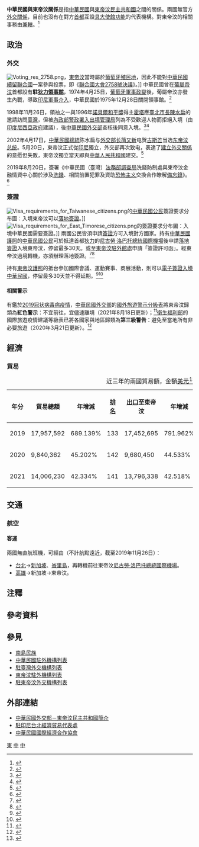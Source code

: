 {{noteTA
|G1=Medicine
|1 = zh-hans:台; zh-hant:臺;
|2 = zh-hans:帝力; zh-hant:帝力; zh-tw:狄力;
|3 = zh-hant:峇里島; zh-cn:巴厘岛; zh-sg:峇厘岛;
|4=zh-hans:雅加达; zh-hant:耶加達; zh-tw:雅加達;
}}

{{not|中國－東帝汶關係}}
{{Dablink|關於中華民國與「東」字國家的外交關係，詳見'''[[中東關係|中東關係 (消歧義)]]'''。}}

{{Infobox Bilateral relations|中華民國與東帝汶|ROC|TLS|filetype=png}}

'''中華民國與東帝汶關係'''是指[[中華民國|中華民國]]與[[東帝汶民主共和國|東帝汶民主共和國]]之間的關係。兩國無官方[[外交#外交上的承認|外交關係]]，目前也沒有在對方[[首都|首都]]互設[[實質大使館|具大使館功能]]的代表機構。對東帝汶的相關事務由'''{{link-en|駐印尼台北經濟貿易代表處|Taipei Economic and Trade Office, Jakarta, Indonesia}}'''[[兼轄|兼轄]]。<ref>{{Cite web |url = https://www.boca.gov.tw/sp-foof-countrycp-03-120-cc80a-03-1.html |title = 駐館位置及聯絡方式 |publisher = [[中華民國外交部|中華民國外交部]] [[外交部領事事務局|領事事務局]] |access-date = 2017-12-16 |archive-date = 2020-11-06 |archive-url = https://web.archive.org/web/20201106020252/https://www.boca.gov.tw/sp-foof-countrycp-03-120-cc80a-03-1.html }}</ref>

==政治==
===外交===
[[File:Voting_res_2758.png|thumb]]，[[東帝汶|東帝汶]]當時屬於[[葡屬帝汶|葡萄牙殖民地]]，因此不能對[[中國與聯合國#代表權問題|中華民國續留聯合國]]一案參與投票，即《[[聯合國大會2758號決議|聯合國大會2758號決議]]》。]]
{{see also|中華民國外交|東帝汶外交}}
中華民國曾在[[葡屬帝汶|葡屬帝汶]]首都設有'''駐[[狄力|狄力]][[領事館|領事館]]'''，1974年4月25日，[[康乃馨革命|葡萄牙軍事政變]]後，葡屬帝汶亦發生內戰，導致[[东帝汶印度尼西亚占领时期|印尼軍事介入]]，中華民國於1975年12月28日關閉領事館。<ref>{{Cite web |url = http://multilingual.mofa.gov.tw/web/web_UTF-8/almanac/almanac1998/section_3/page3-1-4.htm |title = 《中華民國87年外交年鑑》〈第三章 中外關係〉 |publisher = 中華民國外交部 |accessdate = 2018-09-18 |archive-date = 2019-12-08 |archive-url = https://web.archive.org/web/20191208191746/http://multilingual.mofa.gov.tw/web/web_UTF-8/almanac/almanac1998/section_3/page3-1-4.htm |dead-url = no }}</ref>

1998年11月26日，{{link-en|1999年東帝汶獨立公民投票|East Timorese independence referendum, 1999|東帝汶獨立運動}}領袖之一與1996年[[諾貝爾和平獎|諾貝爾和平獎]]得主[[若澤·拉莫斯·奧爾塔|霍塔]]應[[臺北市長|臺北市長]][[陳水扁|陳水扁]]的邀請訪問[[臺灣|臺灣]]，但被[[內政部移民署|內政部警政署入出境管理局]]列為不受歡迎人物而拒絕入境（由[[印度尼西亞政府|印度尼西亞政府]]建議），後[[中華民國外交部|中華民國外交部]]查核後同意入境。<ref>{{Cite web |url = http://news.cts.com.tw/cts/general/199811/199811260021967.html |author = [[華視新聞|華視新聞]] |date = 1998年11月26日 |title = 霍塔入境被拒民進黨痛批 |publisher = [[中華電視公司|中華電視公司]] |access-date = 2015年10月15日 |archive-date = 2019年6月3日 |archive-url = https://web.archive.org/web/20190603142413/http://news.cts.com.tw/cts/general/199811/199811260021967.html }}</ref><ref>{{Cite web |url = http://forums.chinatimes.com/report/mayor/98112604.htm |author = 劉永祥 |date = 1998年11月26日 |title = 霍塔：無意介入台灣選舉 |publisher = [[中時電子報|中時電子報]] |access-date = 2015年10月15日 |archive-date = 2018年9月18日 |archive-url = https://web.archive.org/web/20180918160756/http://forums.chinatimes.com/report/mayor/98112604.htm }}</ref>

2002年4月17日，[[中華民國總統|中華民國總統]]陈水扁与[[中華民國外交部#歷任首長|外交部长]][[简又新|简又新]]电贺[[沙納納·古斯芒|古斯芒]]当选[[东帝汶总统|东帝汶总统]]。5月20日，東帝汶正式從[[印尼|印尼]]獨立，外交部再次致电{{link-en|东帝汶政府|Politics of East Timor}}，表達了[[外交#外交上的承認|建立外交關係]]的意愿但失敗，東帝汶獨立當天即與[[中華人民共和國|中華人民共和國]]建交。<ref>{{Cite web |url = http://blog.renren.com/share/220845417/14411070572 |author = 李轩成 |date = 2013年10月30日 |title = 中国与东帝汶关系的历史、现状及前景 |publisher = [[人人網|人人網]] |access-date = 2015年10月15日 |archive-url = https://web.archive.org/web/20160306102720/http://blog.renren.com/share/220845417/14411070572 |archive-date = 2016年3月6日 |dead-url = yes }}</ref>

2019年8月20日，簽署《中華民國（臺灣）[[法務部調查局|法務部調查局]]洗錢防制處與東帝汶金融情資中心關於涉及[[洗錢|洗錢]]、相關前置犯罪及資助[[恐怖主义|恐怖主义]]{{link-en|金融情報|Financial intelligence}}交換合作瞭解[[備忘錄|備忘錄]]》。<ref>{{Cite web |url = https://no06.mofa.gov.tw/mofatreatys/Result.aspx?tysubject_c=&tysubject_e=&tysubject_o=&tycountry_c=%e6%9d%b1%e5%b8%9d%e6%b1%b6&tycountry_e=%e6%9d%b1%e5%b8%9d%e6%b1%b6&tyeffectivedate=&tyeffectivedateE=&tysigneddate=&tysigneddateE=&start=Y&tykeyword=&Order=Signing&tyclass= |title = 條約協定查詢系統 |publisher = 中華民國外交部}}</ref>

=== 簽證 ===
[[File:Visa_requirements_for_Taiwanese_citizens.png|thumb]]的[[中華民國國民|中華民國公民]]簽證要求分布圖：入境東帝汶可以[[簽證#落地签证|落地簽證]]。]]
[[File:Visa_requirements_for_East_Timorese_citizens.png|thumb]]的{{link-en|東帝汶人口|Demographics of East Timor|東帝汶公民}}簽證要求分布圖：入境中華民國需要簽證。]]
{{see also|中華民國簽證政策|中華民國公民簽證要求}}
{{see also|{{link-en|東帝汶簽證政策|Visa policy of East Timor}}|{{link-en|東帝汶公民簽證要求|Visa requirements for East Timorese citizens}}}}
兩國公民皆須申請[[簽證|簽證]]方可入境對方國家。持有[[中華民國護照|中華民國護照]]的[[中華民國國民|中華民國公民]]可於抵達首都[[狄力|狄力]]的[[尼古勞·洛巴托總統國際機場|尼古勞·洛巴托總統國際機場]]後申請[[簽證#落地签证|落地簽證]]入境東帝汶，停留最多30天。或至[[東帝汶駐外機構列表|東帝汶駐外館處]]申請「簽證許可函」。經東帝汶過境轉機，亦須辦理落地簽證。<ref>{{Cite web |url = https://www.boca.gov.tw/sp-foof-countrycp-03-120-cc80a-02-1.html |title = 簽證及入境須知 |publisher = 外交部領事事務局 |access-date = 2017-12-16 |archive-date = 2020-11-05 |archive-url = https://web.archive.org/web/20201105220942/https://www.boca.gov.tw/sp-foof-countrycp-03-120-cc80a-02-1.html }}</ref><ref>{{Cite web |url = https://www.mofa.gov.tw/ArrivalVisa.aspx?n=546&AreaSN=5 |title = 落地簽證資訊 |publisher = 中華民國外交部 |access-date = 2021-03-15 |archive-date = 2022-03-08 |archive-url = https://web.archive.org/web/20220308073638/https://www.mofa.gov.tw/ArrivalVisa.aspx?n=546&AreaSN=5 }}</ref>

持有[[東帝汶護照|東帝汶護照]]的{{link-en|東帝汶人口|Demographics of East Timor|東帝汶公民}}抵台參加國際會議、運動賽事、商展活動，則可以[[中華民國簽證政策#电子签证|電子簽證入境中華民國]]，停留最多30天並不得延期。<ref>{{Cite web |url = https://www.boca.gov.tw/cp-228-4488-8208a-1.html |title = 誰具備申請電子簽證的資格? |publisher = 外交部領事事務局 |access-date = 2018-12-15 |archive-date = 2018-12-09 |archive-url = https://web.archive.org/web/20181209124657/https://www.boca.gov.tw/cp-228-4488-8208a-1.html }}</ref><ref>{{Cite web|url = https://www.boca.gov.tw/cp-215-643-5e740-1.html|title = 我的電子簽證效期多久？|publisher = 外交部領事事務局|access-date = 2018-03-27|archive-date = 2018-03-27|archive-url = https://web.archive.org/web/20180327023606/https://www.boca.gov.tw/cp-215-643-5e740-1.html}}</ref>

====相關警示====
有鑑於[[2019冠状病毒病疫情|2019冠状病毒病疫情]]，[[中華民國外交部|中華民國外交部]]的[[國外旅遊警示分級表|國外旅遊警示分級表]]將東帝汶歸類為'''紅色警示'''：不宜前往，宜儘速離境（2021年8月18日更新）；<ref>{{Cite web |url = https://www.boca.gov.tw/sp-trwa-list-1.html |title = 國外旅遊警示分級表 |publisher = 外交部領事事務局 |access-date = 2022-01-30 |archive-date = 2020-02-08 |archive-url = https://web.archive.org/web/20200208022958/https://www.boca.gov.tw/sp-trwa-list-1.html }}</ref>[[中華民國衛生福利部|衛生福利部]]的國際旅遊疫情建議等級表已將各國家與地區歸類為'''第三級警告'''：避免至當地所有非必要旅遊（2020年3月21日更新）。<ref>{{Cite web |url = https://www.cdc.gov.tw/CountryEpidLevel/GetPrescription/491?uacid=429 |title = 國際旅遊疫情建議等級 |publisher = [[中華民國衛生福利部|中華民國衛生福利部]] |access-date = 2020-11-09 |archive-date = 2020-11-09 |archive-url = https://web.archive.org/web/20201109230823/https://www.cdc.gov.tw/CountryEpidLevel/GetPrescription/491?uacid=429 }}</ref>

==經濟==
{{see also|臺灣經濟|東帝汶經濟}}
===貿易===
{|class=wikitable
|+近三年的兩國貿易額，金額[[美元|美元]]<ref>{{Cite web|url = https://cuswebo.trade.gov.tw/|title = 中華民國進出口貿易統計|publisher = [[中華民國經濟部|中華民國經濟部]] [[經濟部國際貿易局|國際貿易局]]|access-date = 2021-05-02|archive-date = 2016-03-09|archive-url = https://web.archive.org/web/20160309193715/http://cus93.trade.gov.tw/FSCI/}}</ref>
!年分!!貿易總額!!年增減!![[世界政區索引|排名]]!![[出口贸易|出口]]至東帝汶!!年增減!!排名!!自東帝汶[[进口贸易|進口]]!!年增減!!排名
|-
| 2019 || 17,957,592 || {{increase}}689.139% || 133 || 17,452,695 || {{increase}}791.962% || 112 || 504,897 || {{increase}}58.310% || 171
|-
| 2020 || 9,840,362 || {{decrease}}45.202% || 142 || 9,680,450 || {{decrease}}44.533% || 122 || 159,912 || {{decrease}}68.328% || 179
|-
| 2021 || 14,006,230 || {{increase}}42.334% || 141 || 13,796,338 || {{increase}}42.518% || 115 || 209,892 || {{increase}}31.255% || 177
|}

==交通==
{{see also|臺灣交通|東帝汶交通}}
===航空===
<!-- 參考自中文、英文維基相關條目 -->
====客運====
兩國無直航班機，可經由（不計航點遠近，截至2019年11月26日{{noteTag|有鑑於[[2019冠状病毒病疫情|2019冠状病毒病疫情]]影響，暫停更新。}}）：

*[[臺灣桃園國際機場|台北]]→[[新加坡樟宜機場|新加坡]]、[[伍拉·賴國際機場|峇里島]]，再轉機前往東帝汶[[尼古勞·洛巴托總統國際機場|尼古勞·洛巴托總統國際機場]]。
*[[高雄國際機場|高雄]]→新加坡→東帝汶。

==注釋==
{{noteFoot}}

==參考資料==
{{reflist|2}}

==參見==
{{Portal box|國際關係|中華民國|東帝汶|東南亞|image2=Flag of the Republic of China.svg|image3=Flag of East Timor.svg}}
*[[南島民族|南島民族]]
*[[中華民國駐外機構列表|中華民國駐外機構列表]]
*[[駐臺灣外交機構列表|駐臺灣外交機構列表]]
*[[東帝汶駐外機構列表|東帝汶駐外機構列表]]
*[[駐東帝汶外交機構列表|駐東帝汶外交機構列表]]

==外部連結==
*[https://www.mofa.gov.tw/CountryInfo.aspx?CASN=5&n=5&sms=33&s=185 中華民國外交部－東帝汶民主共和國簡介]
*[http://www.roc-taiwan.org/ID/mp.asp?mp=292 駐印尼台北經濟貿易代表處]
*[http://www.cieca.org.tw/style/frame/m9/faq.asp?lang=1&customer_id=2998&content_set=color_1&name_id=151617&Directory_ID=3223 中華民國國際經濟合作協會]

{{中華民國外交}}
{{東帝汶外交}}

[[Category:中華民國雙邊關係|東]]
[[Category:東帝汶雙邊關係|中]]
[[Category:東亞文化圈|中]]